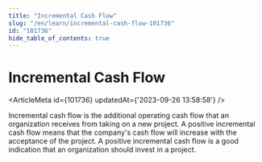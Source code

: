 ```yaml
---
title: "Incremental Cash Flow"
slug: "/en/learn/incremental-cash-flow-101736"
id: "101736"
hide_table_of_contents: true
---
```



# Incremental Cash Flow

<ArticleMeta id={101736} updatedAt={'2023-09-26 13:58:58'} />
<div className='border-solid border-b border-t-0 my-4 border-[var(--ifm-color-gray-300)]' />

Incremental cash flow is the additional operating cash flow that an organization receives from taking on a new project. A positive incremental cash flow means that the company's cash flow will increase with the acceptance of the project. A positive incremental cash flow is a good indication that an organization should invest in a project.
